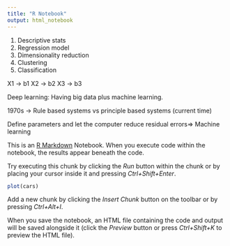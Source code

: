 ```yaml
---
title: "R Notebook"
output: html_notebook
---
```


1) Descriptive stats
2) Regression model
3) Dimensionality reduction
4) Clustering
5) Classification

X1 -> b1
X2 -> b2
X3 -> b3

Deep learning: Having big data plus machine learning.

1970s -> Rule based systems vs principle based systems (current time)

Define parameters and let the computer reduce residual errors=> Machine learning



This is an [R Markdown](http://rmarkdown.rstudio.com) Notebook. When you execute code within the notebook, the results appear beneath the code. 

Try executing this chunk by clicking the *Run* button within the chunk or by placing your cursor inside it and pressing *Ctrl+Shift+Enter*. 

```r
plot(cars)
```

Add a new chunk by clicking the *Insert Chunk* button on the toolbar or by pressing *Ctrl+Alt+I*.

When you save the notebook, an HTML file containing the code and output will be saved alongside it (click the *Preview* button or press *Ctrl+Shift+K* to preview the HTML file).
